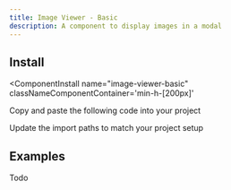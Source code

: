 ```yaml
---
title: Image Viewer - Basic
description: A component to display images in a modal
---
```




<ComponentPreview 
  name="image-viewer-basic-ex-01"     
  classNameComponentContainer='min-h-[200px]' 
/>


## Install
<ComponentInstall
  name="image-viewer-basic"     
  classNameComponentContainer='min-h-[200px]' 
>
<CLIInstall  name="image-viewer-basic"   />

<ManualInstall>

<Steps>

<Step>

Copy and paste the following code into your project

</Step>

<ComponentSource name="image-viewer-basic"/>

<Step>

Update the import paths to match your project setup

</Step>

</Steps>


</ManualInstall>


</ComponentInstall>


## Examples

Todo



